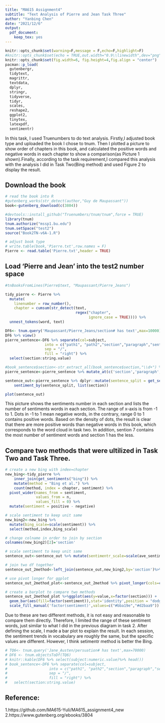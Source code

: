 ```yaml
---
title: "MA615 Assignment4"
subtitle: "Text Analysis of Pierre and Jean Task Three"
author: "Yanbing Chen"
date: "2021/12/6"
output: 
  pdf_document: 
    keep_tex: yes
---
```


```r
knitr::opts_chunk$set(warning=F,message = F,echo=F,highlight=F)
#knitr::opts_chunk$set(echo = TRUE,out.width="0.9\\linewidth",dev="png",fig.align  = 'center')
knitr::opts_chunk$set(fig.width=6, fig.height=4,fig.align = "center") 
pacman::p_load(
  gutenbergr,
  tidytext,
  magrittr,
  textdata,
  dplyr,
  stringr,
  tidyverse,
  tidyr,
  scales,
  reshape2,
  ggplot2,
  tinytex,
  latexpdf,
  sentimentr)
```

In this task, I used Truenumbers to do text analysis. Firstly,I adjusted book type and uploaded the book I chose to tnum. Then I plotted a picture to show order of chapters in this book, and calculated the positive words and negative words in each chapter to show a comparison(as Picture 1 shown).Finally, according to the task requirement,I compared this analysis with the analysis I did in Task Two(Bing method) and used Figure 2 to display the result.

## Download the book
```r
# read the book into R
#gutenberg_works(str_detect(author,"Guy de Maupassant"))
book<-gutenberg_download(c(3804))
```


```r
#devtools::install_github("Truenumbers/tnum/tnum",force = TRUE)
library(tnum)
tnum.authorize("mssp1.bu.edu")
tnum.setSpace("test2")
source("Book2TN-v6A-1.R")
```


```r
# adjust book type
# write.table(book,'Pierre.txt',row.names = F) 
Pierre <- read.table('Pierre.txt',header = TRUE)
```

## Load 'Pierre and Jean' into the test2 number space
```r
#tnBooksFromLines(Pierre$text, "Maupassant/Pierre_Jeans")
```


```r
tidy_pierre <- Pierre %>%
  mutate(
    linenumber = row_number(),
    chapter = cumsum(str_detect(text, 
                                regex("chapter", 
                                      ignore_case = TRUE)))) %>% 
  unnest_tokens(word, text) 
```


```r
DF6<- tnum.query('Maupassant/Pierre_Jeans/section# has text',max=10000) %>% tnum.objectsToDf()
DF6 %>% view()
pierre_sentence<-DF6 %>% separate(col=subject,
                  into = c("path1", "path2","section","paragraph","sentence"), 
                  sep = "/", 
                  fill = "right") %>% 
  select(section:string.value)
```

```r
#book_sentence$section<-str_extract_all(book_sentence$section,"\\d+") %>% unlist() %>% as.numeric()
pierre_sentence<-pierre_sentence %>% mutate_at(c('section','paragraph','sentence'),~str_extract_all(.,"\\d+") %>% unlist() %>% as.numeric())
```


```r
sentence_out<-pierre_sentence %>% dplyr::mutate(sentence_split = get_sentences(string.value)) %$%
    sentiment_by(sentence_split, list(section))

plot(sentence_out)
```

This picture shows the sentiments number in each section and lists the number of sentiments words in each section. The range of x-axis is from -1 to 1. Dots in -1 to 1 mean negative words, in the contrary, range 0 to 1 contains positive words. Based on the density of dots, the result is clear that there are more positive words than negative words in this book, which corresponds to the word cloud in task two. In addition, sention 7 contains the most number of sentiment words and section 1 has the less.


## Compare two methods that were ultilized in Task Two and Task Three.
```r
# create a new bing with index=chapter
new_bing<-tidy_pierre %>% 
    inner_join(get_sentiments("bing")) %>%
    mutate(method = "Bing et al.") %>% 
    count(method, index = chapter, sentiment) %>%
  pivot_wider(names_from = sentiment,
              values_from = n,
              values_fill = 0) %>% 
  mutate(sentiment = positive - negative)

# scale sentiment to keep unit same 
new_bing2<-new_bing %>% 
  mutate(bing_scale=scale(sentiment)) %>% 
  select(method,index,bing_scale)

# change colname in order to join by section
colnames(new_bing2)[2]='section'

# scale sentiment to keep unit same 
sentence_out<-sentence_out %>% mutate(sentimentr_scale=scale(ave_sentiment))

# join two df together
sentence_out_2method<-left_join(sentence_out,new_bing2,by='section')%>% select(section,bing_scale,sentimentr_scale)

# use pivot longer for ggplot
sentence_out_2method_plot<-sentence_out_2method %>% pivot_longer(cols=c('sentimentr_scale','bing_scale'),names_to = 'sentiment')

# create a barplot to compare two methods
sentence_out_2method_plot %>%ggplot(aes(y=value,x=factor(section))) +
  geom_bar(aes(fill=factor(sentiment)),stat='identity',position = "dodge",width = 0.7)+theme_bw()+
  scale_fill_manual('factor(sentiment)',values=c("#bba19e","#d2baa9"))

```
Due to these are two different methods, it is not easy and reasonable to compare them directly. Therefore, I limited the range of these sentiment words, just similar to what I did in the previous diagram in task 2. After defining the scale, I made a bar plot to explain the result. In each session, the sentiment trends in vocabulary are roughly the same, but the specific values are different. However, I think setimentr method is better the Bing.


```r
# TQ6<- tnum.query('Jane_Austen/persuation# has text',max=70000)
# DF6 <- tnum.objectsToDf(TQ6)
# knitr::kable(DF6 %>% select(subject:numeric.value)%>% head())
# book_sentence<-DF6 %>% separate(col=subject,
#                   into = c("path1", "path2","section","paragraph","sentence"), 
#                   sep = "/", 
#                   fill = "right") %>% 
#   select(section:string.value)
```

## Reference:
1.https://github.com/MA615-Yuli/MA615_assignment4_new
2.https://www.gutenberg.org/ebooks/3804



